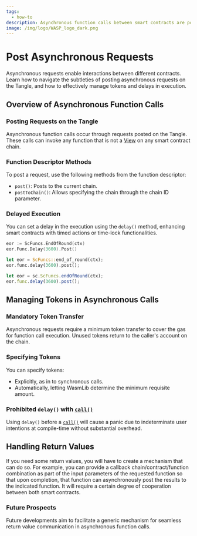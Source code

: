 ```yaml
---
tags:
  - how-to
description: Asynchronous function calls between smart contracts are posted as requests on the Tangle. They allow you to invoke any smart contract function that is not a View on any smart contract chain.
image: /img/logo/WASP_logo_dark.png
---
```



# Post Asynchronous Requests

Asynchronous requests enable interactions between different contracts.
Learn how to navigate the subtleties of posting asynchronous requests on the Tangle,
and how to effectively manage tokens and delays in execution.

## Overview of Asynchronous Function Calls

### Posting Requests on the Tangle

Asynchronous function calls occur through requests posted on the Tangle.
These calls can invoke any function that is not a [View](views.mdx) on any smart contract chain.

### Function Descriptor Methods

To post a request, use the following methods from the function descriptor:

- `post()`: Posts to the current chain.
- `postToChain()`: Allows specifying the chain through the chain ID parameter.

### Delayed Execution

You can set a delay in the execution using the `delay()` method,
enhancing smart contracts with timed actions or time-lock functionalities.

<Tabs groupId="language" queryString>

<TabItem value="go" label="Go">

```go
eor := ScFuncs.EndOfRound(ctx)
eor.Func.Delay(3600).Post()
```

</TabItem>
<TabItem value="rust" label="Rust">

```rust
let eor = ScFuncs::end_of_round(ctx);
eor.func.delay(3600).post();
```

</TabItem>
<TabItem value="typescript" label="Typescript">

```ts
let eor = sc.ScFuncs.endOfRound(ctx);
eor.func.delay(3600).post();
```

</TabItem>
</Tabs>

## Managing Tokens in Asynchronous Calls

### Mandatory Token Transfer

Asynchronous requests require a minimum token transfer to cover the gas for function call execution.
Unused tokens return to the caller's account on the chain.

### Specifying Tokens

You can specify tokens:

- Explicitly, as in to synchronous calls.
- Automatically, letting WasmLib determine the minimum requisite amount.

### Prohibited `delay()` with [`call()`](call.mdx)

Using `delay()` before a [`call()`](call.mdx) will cause a panic due to indeterminate user intentions at compile-time
without substantial overhead.

## Handling Return Values

If you need some return values,
you will have to create a mechanism that can do so.
For example,
you can provide a callback chain/contract/function combination as part of the input parameters of the requested function so that upon completion,
that function can asynchronously post the results to the indicated function.
It will require a certain degree of cooperation between both smart contracts.

### Future Prospects

Future developments aim to facilitate a generic mechanism for seamless return value communication in asynchronous function calls.

